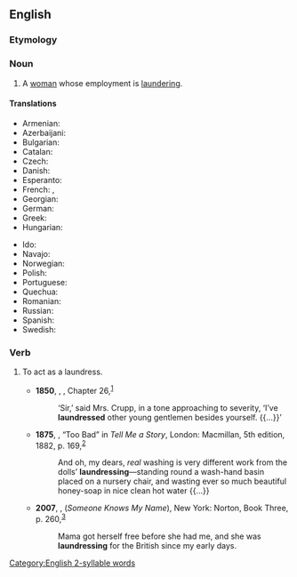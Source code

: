 ==English==

===Etymology===
{{suffix|en|launderer|ess}}

===Noun===
{{en-noun}}

# A [[woman]] whose employment is [[laundering]].

====Translations====
{{trans-top|A woman whose employment is laundering}}
* Armenian: {{t+|hy|լվացարարուհի|f}}
* Azerbaijani: {{t|az|paltaryuyan}}
* Bulgarian: {{t|bg|перачка|f}}
* Catalan: {{t+|ca|bugadera|f}}
* Czech: {{t|cs|pradlena|f}}
* Danish: {{t|da|vaskekone|c}}
* Esperanto: {{t|eo|lavistino}}
* French: {{t+|fr|blanchisseuse|f}}, {{t+|fr|lavandière|f}}
* Georgian: {{t|ka|მრეცხავი}}
* German: {{t|de|Waschfrau|f}}
* Greek: {{t+|el|πλύστρα|f|sc=Grek}}
* Hungarian: {{t+|hu|mosónő}}
{{trans-mid}}
* Ido: {{t+|io|lavistino}}
* Navajo: {{t|nv|asdzání daʼiigisígíí}}
* Norwegian: {{t|no|vaskekone|f}}
* Polish: {{t+|pl|praczka|f}}
* Portuguese: {{t+|pt|lavadeira|f}}
* Quechua: {{t|qu|t'aqsaq}}
* Romanian: {{t+|ro|spălătoreasă|f}}
* Russian: {{t+|ru|пра́чка|f}}
* Spanish: {{t+|es|lavandera|f}}
* Swedish: {{t|sv|tvätterska}}
{{trans-bottom}}

===Verb===
{{en-verb}}

# {{lb|en|obsolete|historical}} To act as a laundress.
#* '''1850''', {{w|Charles Dickens}}, ''{{w|David Copperfield}}'', Chapter 26,<sup>[http://www.gutenberg.org/files/766/766-h/766-h.htm]</sup>
#*: ‘Sir,’ said Mrs. Crupp, in a tone approaching to severity, ‘I’ve '''laundressed''' other young gentlemen besides yourself. {{...}}’
#* '''1875''', {{w|Mary Louisa Molesworth}}, “Too Bad” in ''Tell Me a Story'', London: Macmillan, 5th edition, 1882, p. 169,<sup>[https://archive.org/details/tellmeastory00crangoog]</sup>
#*: And oh, my dears, ''real'' washing is very different work from the dolls’ '''laundressing'''—standing round a wash-hand basin placed on a nursery chair, and wasting ever so much beautiful honey-soap in nice clean hot water {{...}}
#* '''2007''', {{w|Lawrence Hill}}, ''{{w|The Book of Negroes}}'' (''Someone Knows My Name''), New York: Norton, Book Three, p. 260,<sup>[https://archive.org/details/someoneknowsmyna00lawr]</sup>
#*: Mama got herself free before she had me, and she was '''laundressing''' for the British since my early days.

[[Category:English 2-syllable words]]